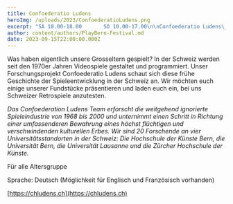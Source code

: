 ```yaml
---
title: Confoederatio Ludens
heroImg: /uploads/2023/ConfoederatioLudens.png
excerpt: "SA 10.00-18.00       SO 10.00-17.00\n\nConfoederatio Ludens\_schaut sich die frühe Geschichte der Spieleentwicklung in der Schweiz an. Wir möchten euch einige unserer Fundstücke präsentieren und laden euch ein, bei uns Schweizer Retrospiele anzutesten.\n"
author: content/authors/PlayBern-Festival.md
date: 2023-09-15T22:00:00.000Z
---
```


Was haben eigentlich unsere Grosseltern gespielt? In der Schweiz werden seit den 1970er Jahren Videospiele gestaltet und programmiert. Unser Forschungsprojekt Confoederatio Ludens schaut sich diese frühe Geschichte der Spieleentwicklung in der Schweiz an. Wir möchten euch einige unserer Fundstücke präsentieren und laden euch ein, bei uns Schweizer Retrospiele anzutesten.

*Das Confoederation Ludens Team erforscht die weitgehend ignorierte Spieleindustrie von 1968 bis 2000 und unternimmt einen Schritt in Richtung einer umfassenderen Bewahrung eines höchst flüchtigen und verschwindenden kulturellen Erbes. Wir sind 20 Forschende an vier Universitätsstandorten in der Schweiz: Die Hochschule der Künste Bern, die Universität Bern, die Universität Lausanne und die Zürcher Hochschule der Künste.*

Für alle Altersgruppe

Sprache: Deutsch (Möglichkeit für Englisch und Französisch vorhanden)

[https://chludens.ch](https://chludens.ch)
